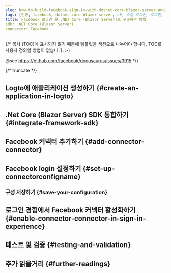 ```yaml
---
slug: how-to-build-facebook-sign-in-with-dotnet-core-blazor-server-and-logto
tags: [인증, facebook, dotnet-core-blazor-server, c#, 소셜 로그인, 로그인, 로그인]
title: Facebook 로그인 을 .NET Core (Blazor Server)로 구축하는 방법
sdk: .NET Core (Blazor Server)
connector: Facebook
---
```


{/*
  목차 (TOC)에 표시되지 않기 때문에 템플릿을 섹션으로 나누어야 합니다.
  TOC를 사용자 정의할 방법이 없습니다. :-)

  @see https://github.com/facebook/docusaurus/issues/3915
*/}




{/* truncate */}

<Intro connector={connector} sdk=".NET Core (Blazor Server)" link="https://learn.microsoft.com/en-us/aspnet/core/blazor/hosting-models?view=aspnetcore-9.0#blazor-server" />

## Logto에 애플리케이션 생성하기 \{#create-an-application-in-logto}

<CreateApplication type="전통적인 웹" framework=".Net Core (Blazor Server)" />

## .Net Core (Blazor Server) SDK 통합하기 \{#integrate-framework-sdk}

<IntegrateSdk />

## Facebook 커넥터 추가하기 \{#add-connector-connector}

<AddSocialConnector connector={connector} framework=".Net Core (Blazor Server)" />

## Facebook login 설정하기 \{#set-up-connectorconfigname}

<ConnectorGuide />

### 구성 저장하기 \{#save-your-configuration}

<SaveYourConfiguration connector={connector} />

## 로그인 경험에서 Facebook 커넥터 활성화하기 \{#enable-connector-connector-in-sign-in-experience}

<EnableSocialConnector connector={connector} />

## 테스트 및 검증 \{#testing-and-validation}

<TestingAndValidation connector={connector} sdk=".NET Core (Blazor Server)" />

## 추가 읽을거리 \{#further-readings}

<FurtherReadings />